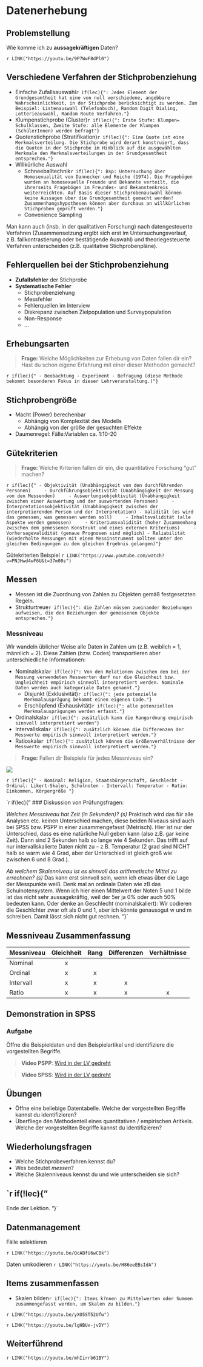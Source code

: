 # Datenerhebung
## Problemstellung
Wie komme ich zu **aussagekräftigen** Daten?

`r LINK("https://youtu.be/9P7WwF8dPl0")`


## Verschiedene Verfahren der Stichprobenziehung
- Einfache Zufallsauswahl`r if(lec){": Jedes Element der Grundgesamtheit hat eine von null verschiedene, angebbare Wahrscheinlichkeit, in der Stichprobe berücksichtigt zu werden. Zum Beispiel: Listenauswahl (Telefonbuch), Random Digit Dialing, Lotterieauswahl, Random Route Verfahren."}`
- Klumpenstichprobe (Cluster)`r if(lec){": Erste Stufe: Klumpen= Schulklassen, Zweite Stufe: alle Elemente der Klumpen (SchülerInnen) werden befragt"}`
- Quotenstichprobe (Stratifikation)`r if(lec){": Eine Quote ist eine Merkmalsverteilung. Die Stichprobe wird derart konstruiert, dass die Quoten in der Stichprobe im Hinblick auf die ausgewählten Merkmale den Merkmalsverteilungen in der Grundgesamtheit entsprechen."}`
- Willkürliche Auswahl
    - Schneeballtechnik`r if(lec){": Bsp: Untersuchung über Homosexualität von Dannecker und Reiche (1974). Die Fragebögen wurden an homosexuelle Freunde und Bekannte verteilt, die ihrerseits Fragebögen im Freundes- und Bekanntenkreis weiterreichten. Auf Basis dieser Stichprobenauswahl können keine Aussagen über die Grundgesamtheit gemacht werden! Zusammenhangshypothesen können aber durchaus an willkürlichen Stichproben geprüft werden."}`
    - Convenience Sampling

Man kann auch (insb. in der qualitativen Forschung) nach datengesteuerte Verfahren (Zusammensetzung ergibt sich erst im Untersuchungsverlauf, z.B. fallkontrastierung oder bestätigende Auswahl) und theoriegesteuerte Verfahren unterscheiden (z.B. qualitative Stichprobenpläne).

## Fehlerquellen bei der Stichprobenziehung

- **Zufallsfehler** der Stichprobe
- **Systematische Fehler**
    - Stichprobenziehung
    - Messfehler
    - Fehlerquellen im Interview
    - Diskrepanz zwischen Zielpopulation und Surveypopulation
    - Non-Response
    - ...

## Erhebungsarten

> **Frage:** Welche Möglichkeiten zur Erhebung von Daten fallen dir ein? Hast du schon eigene Erfahrung mit einer dieser Methoden gemacht?

`r if(lec){"
- Beobachtung
- Experiment
- Befragung (diese Methode bekommt besonderen Fokus in dieser Lehrveranstaltung.)"}`

## Stichprobengröße

- Macht (Power) berechenbar
    - Abhängig von Komplexität des Modells
    - Abhängig von der größe der gesuchten Effekte
- Daumenregel: Fälle:Variablen ca. 1:10-20 

## Gütekriterien
> **Frage:** Welche Kriterien fallen dir ein, die quantitative Forschung "gut" machen?

`r if(lec){"
- Objektivität (Unabhängigkeit von den durchführenden Personen)
    - Durchführungsobjektivität (Unabhängigkeit der Messung von den Messenden)
    - Auswertungsobjektivität (Unabhängigkeit zwischen einer Auswertung und der auswertenden Personen)
    - Interpretationsobjektivität (Unabhängigkeit zwischen der interpretierenden Person und der Interpretation)
- Validität (es wird das gemessen, was gemessen werden soll)
    - Inhaltsvalidität (alle Aspekte werden gemessen)
    - Kriteriumsvalidität (hoher Zusammenhang zwischen dem gemessenen Konstrukt und eines externen Kriteriums)
    - Vorhersagevalidität (genaue Prognosen sind möglich)
- Reliabilität (wiederholte Messungen mit einem Messinstrument sollten unter den gleichen Bedingungen zu dem gleichen Ergebnis gelangen)"}`

Gütekriterien Beispiel
`r LINK("https://www.youtube.com/watch?v=PNJHwd4wF6U&t=37m00s")`

## Messen
- Messen ist die Zuordnung von Zahlen zu Objekten gemäß festgesetzten Regeln.
- Strukturtreue`r if(lec){": die Zahlen müssen zueinander Beziehungen aufweisen, die den Beziehungen der gemessenen Objekte entsprechen."}` 

### Messniveau
Wir wandeln üblicher Weise alle Daten in Zahlen um (z.B. weiblich = 1, männlich = 2). Diese Zahlen (bzw. Codes) transportieren aber unterschiedliche Informationen:

- Nominalskala`r if(lec){": Von den Relationen zwischen den bei der Messung verwendeten Messwerten darf nur die Gleichheit bzw. Ungleichheit empirisch sinnvoll interpretiert werden. Nominale Daten werden auch kategoriale Daten genannt."}`
    - Disjunkt (Exklusivität)`r if(lec){": jede potenzielle Merkmalausprägung bekommt einen eigenen Code."}`
    - Erschöpfend (Exhausivität)`r if(lec){": alle potenziellen Merkmalausprägungen werden erfasst."}`
- Ordinalskala`r if(lec){": zusätzlich kann die Rangordnung empirisch sinnvoll interpretiert werden"}`
- Intervallskala`r if(lec){": zusätzlich können die Differenzen der Messwerte empirisch sinnvoll interpretiert werden."}`
- Ratioskala`r if(lec){": zusätzlich können die Größenverhältnisse der Messwerte empirisch sinnvoll interpretiert werden."}`

> **Frage:** Fallen dir Beispiele für jedes Messniveau ein?

![](flip/skalenniveaus.png)

`r if(lec){"
- Nominal: Religion, Staatsbürgerschaft, Geschlecht
- Ordinal: Likert-Skalen, Schulnoten
- Intervall: Temperatur
- Ratio: Einkommen, Körpergröße
"}`


`r if(lec){"
### Diskussion von Prüfungsfragen:

*Welches Messniveau hat Zeit (in Sekunden)? (s)*
Praktisch wird das für alle Analysen etc. keinen Unterschied machen, diese beiden Niveaus sind auch bei SPSS bzw. PSPP in einer zusammengefasst (Metrisch). Hier ist nur der Unterschied, dass es eine natürliche Null geben kann (also z.B. gar keine Zeit). Dann sind 2 Sekunden halb so lange wie 4 Sekunden. Das trifft auf nur intervallskalierte Daten nicht zu -- z.B. Temperatur (2 grad sind NICHT halb so warm wie 4 Grad, aber der Unterschied ist gleich groß wie zwischen 6 und 8 Grad.).

*Ab welchem Skalenniveau ist es sinnvoll das arithmetische Mittel zu errechnen? (s)*
Das kann erst sinnvoll sein, wenn ich etwas über die Lage der Messpunkte weiß. Denk mal an ordinale Daten wie zB das Schulnotensystem. Wenn ich hier einen Mittelwert der Noten 5 und 1 bilde ist das nicht sehr aussagekräftig, weil der 5er ja 0% oder auch 50% bedeuten kann. Oder denke an Geschlecht (nominalskaliert): Wir codieren die Geschlchter zwar oft als 0 und 1, aber ich könnte genausogut w und m schreiben. Damit lässt sich nicht gut rechnen.
"}`


## Messniveau Zusammenfassung

Messniveau  | Gleichheit | Rang    | Differenzen |  Verhältnisse  
----------  | :--------:  | :--------: | :--------: | :--------:
Nominal     | x |  |  | 
Ordinal     | x | x |  | 
Intervall   | x | x | x | 
Ratio       | x | x | x |x

## Demonstration in SPSS

### Aufgabe
Öffne die Beispieldaten und den Beispielartikel und identifiziere die vorgestellten Begriffe.

> **Video PSPP**: [Wird in der LV gedreht](TBA)

> **Video SPSS**: [Wird in der LV gedreht](TBA)

<!-- *****CLOSING CHUNK************ -->
## Übungen
- Öffne eine beliebige Datentabelle. Welche der vorgestellten Begriffe kannst du identifizieren?
- Überfliege den Methodenteil eines quantitativen / empirischen Aritkels. Welche der vorgestellten Begriffe kannst du identifizieren?

## Wiederholungsfragen
- Welche Stichprobeverfahren kennst du?
- Wes bedeutet *messen*?
- Welche Skalenniveaus kennst du und wie unterscheiden sie sich?


`r if(!lec){"
-------

Ende der Lektion.
"}`
<!-- ********************************** -->

## Datenmanagement

Fälle selektieren

`r LINK("https://youtu.be/QcABfU6wCBk")`

Daten umkodieren
`r LINK("https://youtu.be/H86eeEBsIdA")`

## Items zusammenfassen
- Skalen bilden`r if(lec){": Items k?nnen zu Mittelwerten oder Summen zusammengefasst werden, um Skalen zu bilden."}`

`r LINK("https://youtu.be/yXO5ST52Ufw")`

`r LINK("https://youtu.be/lgHBUx-jvDY")`



## Weiterführend

`r LINK("https://youtu.be/mhIirrb61BY")`
